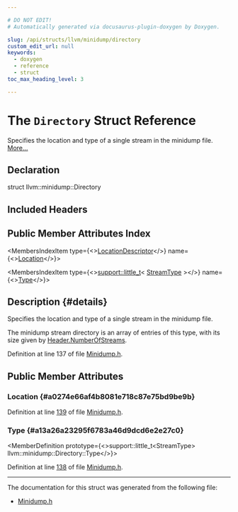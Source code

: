 ```yaml
---

# DO NOT EDIT!
# Automatically generated via docusaurus-plugin-doxygen by Doxygen.

slug: /api/structs/llvm/minidump/directory
custom_edit_url: null
keywords:
  - doxygen
  - reference
  - struct
toc_max_heading_level: 3

---
```





# The `Directory` Struct Reference

<DoxygenPage pluginConfig={pluginConfig}>

Specifies the location and type of a single stream in the minidump file. <a href="#details">More...</a>

## Declaration

<CodeBlock>struct llvm::minidump::Directory</CodeBlock>

## Included Headers

<IncludesList>
<IncludesListItem
  filePath="llvm/BinaryFormat/Minidump.h"
  permalink="/docs/api/files/include/include/llvm/include/llvm/binaryformat/minidump-h"
  isLocal="true" />
</IncludesList>

## Public Member Attributes Index

<MembersIndex>

<MembersIndexItem
  type={<><a href="/docs/api/structs/llvm/minidump/locationdescriptor">LocationDescriptor</a></>}
  name={<><a href="#a0274e66af4b8081e718c87e75bd9be9b">Location</a></>}>
</MembersIndexItem>

<MembersIndexItem
  type={<><a href="/docs/api/namespaces/llvm/support/#af987d06ebd01c222f54d957f97dd7650">support::little&#95;t</a>&lt; <a href="/docs/api/namespaces/llvm/minidump/#aa8cbdda4c517e8f73a3f150077295280">StreamType</a> &gt;</>}
  name={<><a href="#a13a26a23295f6783a46d9dcd6e2e27c0">Type</a></>}>
</MembersIndexItem>

</MembersIndex>

## Description {#details}

Specifies the location and type of a single stream in the minidump file.

The minidump stream directory is an array of entries of this type, with its size given by <a href="/docs/api/structs/llvm/minidump/header/#a255d6e4cb11c68599f007278b07bdf86">Header.NumberOfStreams</a>.

Definition at line 137 of file <a href="/docs/api/files/include/include/llvm/include/llvm/binaryformat/minidump-h">Minidump.h</a>.

<SectionDefinition>

## Public Member Attributes

### Location {#a0274e66af4b8081e718c87e75bd9be9b}

<MemberDefinition
  prototype="LocationDescriptor llvm::minidump::Directory::Location">

Definition at line <a href="/docs/api/files/include/include/llvm/include/llvm/binaryformat/minidump-h/#l00139">139</a> of file <a href="/docs/api/files/include/include/llvm/include/llvm/binaryformat/minidump-h">Minidump.h</a>.
</MemberDefinition>

### Type {#a13a26a23295f6783a46d9dcd6e2e27c0}

<MemberDefinition
  prototype={<>support::little&#95;t&lt;StreamType&gt; llvm::minidump::Directory::Type</>}>

Definition at line <a href="/docs/api/files/include/include/llvm/include/llvm/binaryformat/minidump-h/#l00138">138</a> of file <a href="/docs/api/files/include/include/llvm/include/llvm/binaryformat/minidump-h">Minidump.h</a>.
</MemberDefinition>

</SectionDefinition>

<hr/>

The documentation for this struct was generated from the following file:

<ul>
<li><a href="/docs/api/files/include/include/llvm/include/llvm/binaryformat/minidump-h">Minidump.h</a></li>
</ul>

</DoxygenPage>

